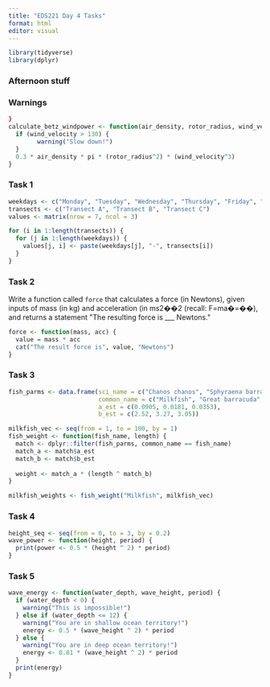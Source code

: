 ```yaml
---
title: "EDS221 Day 4 Tasks"
format: html
editor: visual
---
```


```r
library(tidyverse)
library(dplyr)
```

### Afternoon stuff 

### Warnings

```r
}
calculate_betz_windpower <- function(air_density, rotor_radius, wind_velocity) {
  if (wind_velocity > 130) {
        warning("Slow down!")
  }
  0.3 * air_density * pi * (rotor_radius^2) * (wind_velocity^3)
}
```

### Task 1

```r
weekdays <- c("Monday", "Tuesday", "Wednesday", "Thursday", "Friday", "Saturday", "Sunday")
transects <- c("Transect A", "Transect B", "Transect C")
values <- matrix(nrow = 7, ncol = 3)

for (i in 1:length(transects)) {
  for (j in 1:length(weekdays)) {
    values[j, i] <- paste(weekdays[j], "-", transects[i])
  }
}

```

### Task 2

Write a function called `force` that calculates a force (in Newtons), given inputs of mass (in kg) and acceleration (in ms2��2 (recall: F=ma�=��), and returns a statement \"The resulting force is \_\_\_ Newtons.\"

```r
force <- function(mass, acc) {
  value = mass * acc
  cat("The result force is", value, "Newtons")
}
```

### Task 3

```r
fish_parms <- data.frame(sci_name = c("Chanos chanos", "Sphyraena barracuda", "Caranx ignobilis"),
                         common_name = c("Milkfish", "Great barracuda", "Giant trevally"),
                         a_est = c(0.0905, 0.0181, 0.0353),
                         b_est = c(2.52, 3.27, 3.05))

milkfish_vec <- seq(from = 1, to = 100, by = 1)
fish_weight <- function(fish_name, length) {
  match <- dplyr::filter(fish_parms, common_name == fish_name)
  match_a <- match$a_est
  match_b <- match$b_est
  
  weight <- match_a * (length ^ match_b)
}

milkfish_weights <- fish_weight("Milkfish", milkfish_vec)
```

### Task 4

```r
height_seq <- seq(from = 0, to = 3, by = 0.2)
wave_power <- function(height, period) {
  print(power <- 0.5 * (height ^ 2) * period)
}
```

### Task 5

```r
wave_energy <- function(water_depth, wave_height, period) {
  if (water_depth < 0) {
    warning("This is impossible!")
  } else if (water_depth <= 12) {
    warning("You are in shallow ocean territory!")
    energy <- 0.5 * (wave_height ^ 2) * period
  } else {
    warning("You are in deep ocean territory!")
    energy <- 0.81 * (wave_height ^ 2) * period
  }
  print(energy)
}
```
